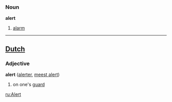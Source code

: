 ===Noun===

'''alert'''

#[[alarm]]

----
==[[Dutch]]==
===Adjective===

'''alert''' ([[alerter]], [[meest alert]])

#on one's [[guard]]

[[ru:Alert]]